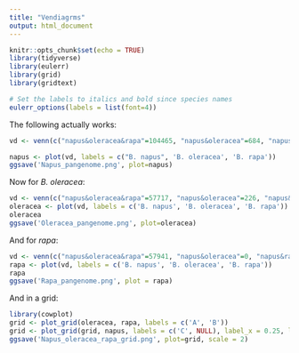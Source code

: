 ---
title: "Vendiagrms"
output: html_document
---

```{r setup, include=FALSE}
knitr::opts_chunk$set(echo = TRUE)
library(tidyverse)
library(eulerr)
library(grid)
library(gridtext)

# Set the labels to italics and bold since species names
eulerr_options(labels = list(font=4))
```

The following actually works:
```{r}
vd <- venn(c("napus&oleracea&rapa"=104465, "napus&oleracea"=684, "napus&rapa"=2512, "oleracea&rapa"=0, napus=955, rapa=0, oleracea=0))

napus <- plot(vd, labels = c("B. napus", 'B. oleracea', 'B. rapa'))
ggsave('Napus_pangenome.png', plot=napus)

```

Now for *B. oleracea*:

```{r}
vd <- venn(c("napus&oleracea&rapa"=57717, "napus&oleracea"=226, "napus&rapa"=0, "oleracea&rapa"=12, napus=0, rapa=0, oleracea=360))
oleracea <- plot(vd, labels = c('B. napus', 'B. oleracea', 'B. rapa'))
oleracea
ggsave('Oleracea_pangenome.png', plot=oleracea)
```

And for *rapa*:

```{r}
vd <- venn(c("napus&oleracea&rapa"=57941, "napus&oleracea"=0, "napus&rapa"=1198, "oleracea&rapa"=16, napus=0, rapa=771, oleracea=0))
rapa <- plot(vd, labels = c('B. napus', 'B. oleracea', 'B. rapa'))
rapa
ggsave('Rapa_pangenome.png', plot = rapa)

```

And in a grid:
```{r}
library(cowplot)
grid <- plot_grid(oleracea, rapa, labels = c('A', 'B'))
grid <- plot_grid(grid, napus, labels = c('C', NULL), label_x = 0.25, label_y = -0.2, vjust = -0.5, nrow=2)
ggsave('Napus_oleracea_rapa_grid.png', plot=grid, scale = 2)
```
